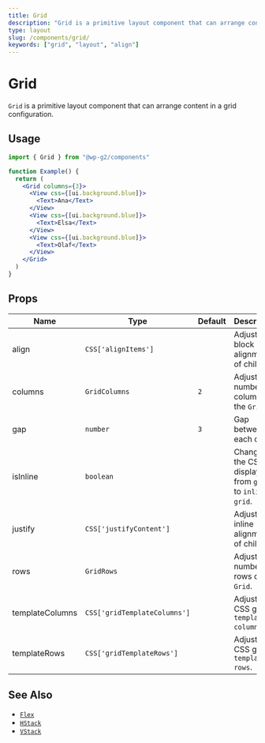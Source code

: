 ```yaml
---
title: Grid
description: "Grid is a primitive layout component that can arrange content in a grid configuration."
type: layout
slug: /components/grid/
keywords: ["grid", "layout", "align"]
---
```


# Grid

`Grid` is a primitive layout component that can arrange content in a grid configuration.

## Usage

```jsx live
import { Grid } from "@wp-g2/components"

function Example() {
  return (
    <Grid columns={3}>
      <View css={[ui.background.blue]}>
        <Text>Ana</Text>
      </View>
      <View css={[ui.background.blue]}>
        <Text>Elsa</Text>
      </View>
      <View css={[ui.background.blue]}>
        <Text>Olaf</Text>
      </View>
    </Grid>
  )
}
```

## Props

<!-- props -->
<!-- Automatically Generated -->

| Name            | Type                         | Default | Description                                           |
| --------------- | ---------------------------- | ------- | ----------------------------------------------------- |
| align           | `CSS['alignItems']`          |         | Adjusts the block alignment of children.              |
| columns         | `GridColumns`                | `2`     | Adjusts the number of columns of the `Grid`.          |
| gap             | `number`                     | `3`     | Gap between each child.                               |
| isInline        | `boolean`                    |         | Changes the CSS display from `grid` to `inline-grid`. |
| justify         | `CSS['justifyContent']`      |         | Adjusts the inline alignment of children.             |
| rows            | `GridRows`                   |         | Adjusts the number of rows of the `Grid`.             |
| templateColumns | `CSS['gridTemplateColumns']` |         | Adjusts the CSS grid `template-columns`.              |
| templateRows    | `CSS['gridTemplateRows']`    |         | Adjusts the CSS grid `template-rows`.                 |

<!-- /Automatically Generated -->
<!-- /props -->

## See Also

- [`Flex`](/components/flex/)
- [`HStack`](/components/hstack/)
- [`VStack`](/components/vstack/)
